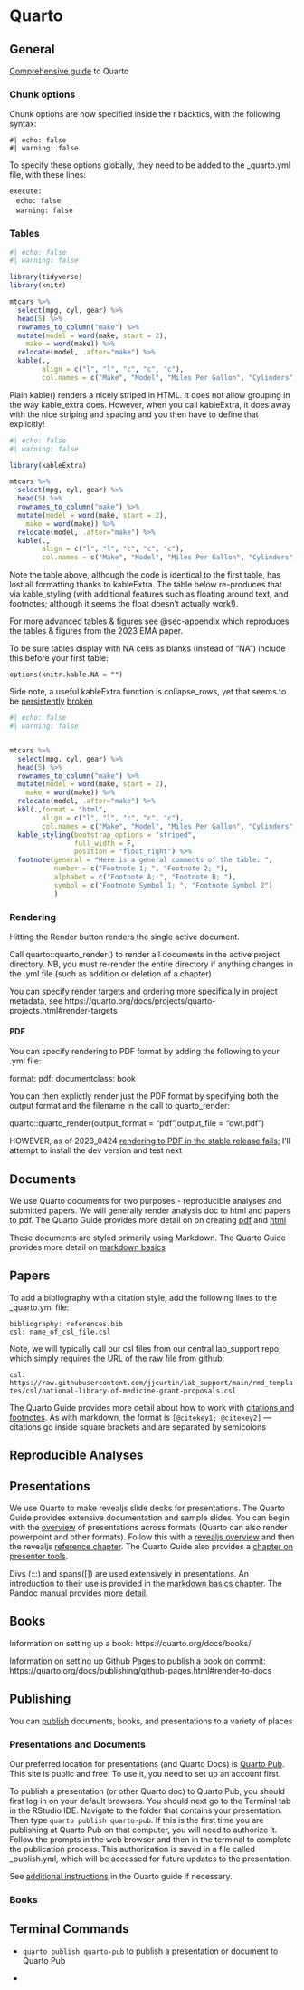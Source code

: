 # Quarto

## General

[Comprehensive guide](https://quarto.org/docs/guide/) to Quarto

### Chunk options

Chunk options are now specified inside the r backtics, with the following syntax:

`#| echo: false`  
`#| warning: false`  

To specify these options globally, they need to be added to the _quarto.yml file, with these lines:

`execute: `  
&nbsp;&nbsp;&nbsp;`  echo: false`  
&nbsp;&nbsp;&nbsp;`  warning: false`  



### Tables

```r
#| echo: false
#| warning: false

library(tidyverse)
library(knitr)

mtcars %>% 
  select(mpg, cyl, gear) %>%
  head(5) %>%
  rownames_to_column("make") %>%
  mutate(model = word(make, start = 2),
    make = word(make)) %>% 
  relocate(model, .after="make") %>%
  kable(.,
        align = c("l", "l", "c", "c", "c"),
        col.names = c("Make", "Model", "Miles Per Gallon", "Cylinders", "Gears"))


```

Plain kable() renders a nicely striped in HTML. It does not allow grouping in the way kable_extra does. However, when you call kableExtra, it does away with the nice striping and spacing and you then have to define that explicitly!


```r
#| echo: false
#| warning: false

library(kableExtra)

mtcars %>% 
  select(mpg, cyl, gear) %>%
  head(5) %>%
  rownames_to_column("make") %>%
  mutate(model = word(make, start = 2),
    make = word(make)) %>% 
  relocate(model, .after="make") %>%
  kable(.,
        align = c("l", "l", "c", "c", "c"),
        col.names = c("Make", "Model", "Miles Per Gallon", "Cylinders", "Gears")) 


```

Note the table above, although the code is identical to the first table, has lost all formatting thanks to kableExtra. The table below re-produces that via kable_styling (with additional features such as floating around text, and footnotes; although it seems the float doesn't actually work!). 

For more advanced tables & figures see @sec-appendix which reproduces the tables & figures from the 2023 EMA paper.

To be sure tables display with NA cells as blanks (instead of "NA") include this before your first table:

`options(knitr.kable.NA = "")`

Side note, a useful kableExtra function is collapse_rows, yet that seems to be [persistently](https://stackoverflow.com/questions/73789357/kableextra-html-table-not-collapsing-rows) [broken](https://github.com/haozhu233/kableExtra/issues/624)

```r
#| echo: false
#| warning: false


mtcars %>% 
  select(mpg, cyl, gear) %>%
  head(5) %>%
  rownames_to_column("make") %>%
  mutate(model = word(make, start = 2),
    make = word(make)) %>% 
  relocate(model, .after="make") %>%
  kbl(.,format = "html",
        align = c("l", "l", "c", "c", "c"),
        col.names = c("Make", "Model", "Miles Per Gallon", "Cylinders", "Gears")) %>%
  kable_styling(bootstrap_options = "striped",
                full_width = F,
                position = "float_right") %>%
  footnote(general = "Here is a general comments of the table. ",
           number = c("Footnote 1; ", "Footnote 2; "),
           alphabet = c("Footnote A; ", "Footnote B; "),
           symbol = c("Footnote Symbol 1; ", "Footnote Symbol 2")
           )


```



### Rendering

Hitting the Render button renders the single active document.

Call quarto::quarto_render() to render all documents in the active project directory. NB, you must re-render the entire directory if anything changes in the .yml file (such as addition or deletion of a chapter)

You can specify render targets and ordering more specifically in project metadata, see https://quarto.org/docs/projects/quarto-projects.html#render-targets

#### PDF

You can specify rendering to PDF format by adding the following to your .yml file:

format:
  pdf: 
    documentclass: book

You can then explictly render just the PDF format by specifying both the output format and the filename in the call to quarto_render:

quarto::quarto_render(output_format = "pdf",output_file = "dwt.pdf")

HOWEVER, as of 2023_0424 [rendering to PDF in the stable release fails](https://github.com/quarto-dev/quarto-cli/issues/4951); I'll attempt to install the dev version and test next

## Documents

We use Quarto documents for two purposes - reproducible analyses and submitted papers.  We will generally render analysis doc to html and papers to pdf.  The Quarto Guide provides more detail on on creating [pdf](https://quarto.org/docs/output-formats/pdf-basics.html) and [html](https://quarto.org/docs/output-formats/html-basics.html)

These documents are styled primarily using Markdown.  The Quarto Guide provides more detail on [markdown basics](https://quarto.org/docs/authoring/markdown-basics.html)


## Papers

To add a bibliography with a citation style, add the following lines to the _quarto.yml file:

`bibliography: references.bib`  
`csl: name_of_csl_file.csl`  

Note, we will typically call our csl files from our central lab_support repo; which simply requires the URL of the raw file from github:

`csl: https://raw.githubusercontent.com/jjcurtin/lab_support/main/rmd_templates/csl/national-library-of-medicine-grant-proposals.csl`


The Quarto Guide provides more detail about how to work with [citations and footnotes](https://quarto.org/docs/authoring/footnotes-and-citations.html). As with markdown, the format is `[@citekey1; @citekey2]` — citations go inside square brackets and are separated by semicolons

## Reproducible Analyses


## Presentations

We use Quarto to make revealjs slide decks for presentations.  The Quarto Guide provides extensive documentation and sample slides.  You can begin with the [overview](https://quarto.org/docs/presentations) of presentations across formats (Quarto can also render powerpoint and other formats).  Follow this with a [revealjs overview](https://quarto.org/docs/presentations/revealjs/) and then the revealjs [reference chapter](https://quarto.org/docs/reference/formats/presentations/revealjs.html).  The Quarto Guide also provides a [chapter on presenter tools](https://quarto.org/docs/presentations/revealjs/presenting.html).


Divs (:::) and spans([]) are used extensively in presentations.  An introduction to their use is provided in the [markdown basics chapter](https://quarto.org/docs/authoring/markdown-basics.html#divs-and-spans). The Pandoc manual provides [more detail](https://pandoc.org/MANUAL.html#divs-and-spans).


## Books

Information on setting up a book: https://quarto.org/docs/books/

Information on setting up Github Pages to publish a book on commit: https://quarto.org/docs/publishing/github-pages.html#render-to-docs


## Publishing

You can [publish](https://quarto.org/docs/publishing) documents, books, and presentations to a variety of places

### Presentations and Documents 
Our preferred location for presentations (and Quarto Docs) is [Quarto Pub](https://quartopub.com/).  This site is public and free.  To use it, you need to set up an account first.

To publish a presentation (or other Quarto doc) to Quarto Pub, you should first log in on your default browsers.  You should next go to the Terminal tab in the RStudio IDE.  Navigate to the folder that contains your presentation.  Then type `quarto publish quarto-pub`.  If this is the first time you are publishing at Quarto Pub on that computer, you will need to authorize it.  Follow the prompts in the web browser and then in the terminal to complete the publication process.  This authorization is saved in a file called _publish.yml, which will be accessed for future updates to the presentation.

See [additional instructions](https://quarto.org/docs/publishing/quarto-pub.html) in the Quarto guide if necessary.

### Books




## Terminal Commands

* `quarto publish quarto-pub` to publish a presentation or document to Quarto Pub

* 

